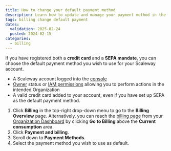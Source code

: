 ```yaml
---
title: How to change your default payment method
description: Learn how to update and manage your payment method in the Scaleway console.
tags: billing change default payment
dates:
  validation: 2025-02-24
  posted: 2024-02-15
categories:
  - billing
---
```



If you have registered both a **credit card** and a **SEPA mandate**, you can choose the default payment method you wish to use for your Scaleway account.

<Requirements />

- A Scaleway account logged into the [console](https://console.scaleway.com)
- [Owner](/iam/concepts/#owner) status or [IAM permissions](/iam/concepts/#permission) allowing you to perform actions in the intended Organization
- A valid credit card added to your account, even if you have set up SEPA as the default payment method.

1. Click **Billing** in the top-right drop-down menu to go to the **Billing Overview** page.
    <Message type="tip">
      Alternatively, you can reach the [billing page](https://console.scaleway.com/billing/overview) from your [Organization Dashboard](https://console.scaleway.com/organization) by clicking **Go to Billing** above the **Current consumption** area.
    </Message>
2. Click **Payment and billing**.
3. Scroll down to **Payment Methods**.
4. Select the payment method you wish to use as default.